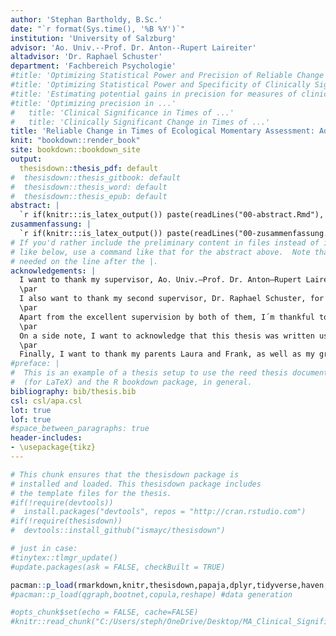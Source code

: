 ```yaml
---
author: 'Stephan Bartholdy, B.Sc.'
date: "`r format(Sys.time(), '%B %Y')`"
institution: 'University of Salzburg'
advisor: 'Ao. Univ.--Prof. Dr. Anton--Rupert Laireiter'
altadvisor: 'Dr. Raphael Schuster'
department: 'Fachbereich Psychologie'
#title: 'Optimizing Statistical Power and Precision of Reliable Change in Clinical Trials by Means of Pre--Post EMA'
#title: 'Optimizing Statistical Power and Specificity of Clinically Significant Change by Means of Pre--Post Ecological Momentary Assessment'
#title: 'Estimating potential gains in precision for measures of clinically sigificant change by implementing EMA based on individual within-subjects variance'
#title: 'Optimizing precision in ...'
#   title: 'Clinical Significance in Times of ...'
#   title: 'Clinically Significant Change in Times of ...'
title: 'Reliable Change in Times of Ecological Momentary Assessment: Adaptation and Expectable Increases in Classification Accuracy'
knit: "bookdown::render_book"
site: bookdown::bookdown_site
output: 
  thesisdown::thesis_pdf: default
#  thesisdown::thesis_gitbook: default
#  thesisdown::thesis_word: default
#  thesisdown::thesis_epub: default
abstract: |
  `r if(knitr:::is_latex_output()) paste(readLines("00-abstract.Rmd"), collapse = '\n  ')`
zusammenfassung: |
  `r if(knitr:::is_latex_output()) paste(readLines("00-zusammenfassung.Rmd"), collapse = '\n  ')`
# If you'd rather include the preliminary content in files instead of inline
# like below, use a command like that for the abstract above.  Note that a tab is 
# needed on the line after the |.
acknowledgements: |
  I want to thank my supervisor, Ao. Univ.–Prof. Dr. Anton–Rupert Laireiter, for always offering his advice and expertise and allowing me to work as flexibly and as freely as I needed to.
  \par
  I also want to thank my second supervisor, Dr. Raphael Schuster, for his unlimited help and kind encouragement throughout the whole process of writing this thesis. His level of interest in the topic and his constructive feedback were inspiring to me and helped me very much.
  \par
  Apart from the excellent supervision by both of them, I´m thankful to the whole team of authors consisting of Raphael Schuster, Manuela Larissa Schreyer, Tim Kaiser, Thomas Berger, Jan Philipp Klein, Steffen Moritz, Anton-Rupert Laireiter, and Wolfgang Trutschnig for providing me with data which they generated for their own recent study on the statistical power of intense pre-post assessment approaches.
  \par
  On a side note, I want to acknowledge that this thesis was written using the _Salzburgthesisdown_ template ^[\url{https://github.com/irmingard/salzburgthesisdown}] by Veronika Priesner. Based on the _Thesisdown_ package ^[\url{https://github.com/ismayc/thesisdown}] [@Ismay.2020], this format allows for the preparation and formatting of theses using a combination of R code, Markdown and \LaTeX\ syntax.
  \par
  Finally, I want to thank my parents Laura and Frank, as well as my grandparents, for supporting me unconditionally throughout every step of my life and education. I dedicate this thesis, being the most difficult task of my life yet, to you, because without you I would not have been able to fulfill any of the dreams nor achieve any of the goals that I had in my life until today.
#preface: |
#  This is an example of a thesis setup to use the reed thesis document class
#  (for LaTeX) and the R bookdown package, in general.
bibliography: bib/thesis.bib
csl: csl/apa.csl
lot: true
lof: true
#space_between_paragraphs: true
header-includes:
- \usepackage{tikz}
---
```


<!--
Above is the YAML (YAML Ain't Markup Language) header that includes a lot of metadata used to produce the document.  Be careful with spacing in this header!
If you'd prefer to not include a Dedication, for example, simply delete lines 17 and 18 above or add a # before them to comment them out.  If you have other LaTeX packages you would like to include, delete the # before header-includes and list the packages after hyphens on new lines.
-->

<!--
If you receive a duplicate label error after knitting, make sure to delete the index.Rmd file and then knit again.
-->

```r
# This chunk ensures that the thesisdown package is
# installed and loaded. This thesisdown package includes
# the template files for the thesis.
#if(!require(devtools))
#  install.packages("devtools", repos = "http://cran.rstudio.com")
#if(!require(thesisdown))
#  devtools::install_github("ismayc/thesisdown")

# just in case:
#tinytex::tlmgr_update()
#update.packages(ask = FALSE, checkBuilt = TRUE)

pacman::p_load(rmarkdown,knitr,thesisdown,papaja,dplyr,tidyverse,haven,foreign,bootstrap,sjmisc,lattice,Rmisc,methods,devtools,psych,DescTools,summarytools,kableExtra,lubridate,timetk,overlapping,ggplot2,gghalves,plot.matrix,FNN,citr,raincloudplots)
#pacman::p_load(qgraph,bootnet,copula,reshape) #data generation

#opts_chunk$set(echo = FALSE, cache=FALSE)
#knitr::read_chunk("C:/Users/steph/OneDrive/Desktop/MA_Clinical_Significance_and_Reliable_Change/MA_Clinical_Significance_and_Reliable_Change/inst/rmarkdown/templates/thesis/skeleton/data/PP_Stichprobenvergleiche_d0.88.R")
```

<!-- You'll need to include the order that you'd like Rmd files to appear in the _bookdown.yml file for
PDF files and also delete the # before rmd_files: there.  You'll want to not include 00(two-hyphens)prelim.Rmd
and 00-abstract.Rmd since they are handled in the YAML above differently for the PDF version.
-->

<!-- The {.unnumbered} option here means that the introduction will be "Chapter 0." You can also use {-} for no numbers
on chapters.
-->


